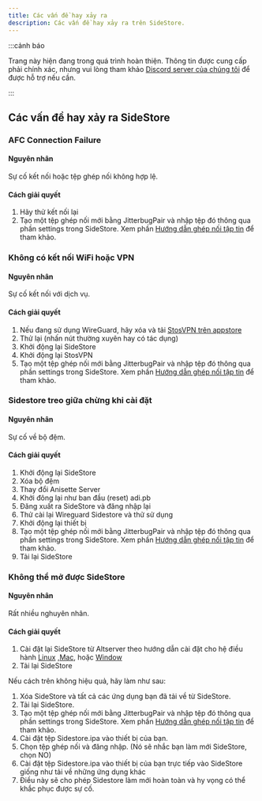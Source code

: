 ```yaml
---
title: Các vấn đề hay xảy ra
description: Các vấn đề hay xảy ra trên SideStore.
---
```


:::cảnh báo

Trang này hiện đang trong quá trình hoàn thiện. Thông tin được cung cấp phải chính xác, nhưng vui lòng tham khảo [Discord server của chúng tôi](https://discord.com/invite/sidestore) để được hỗ trợ nếu cần.

:::

## Các vấn đề hay xảy ra  SideStore

### AFC Connection Failure
#### Nguyên nhân
Sự cố kết nối hoặc tệp ghép nối không hợp lệ.
#### Cách giải quyết
1. Hãy thử kết nối lại
2. Tạo một tệp ghép nối mới bằng JitterbugPair và nhập tệp đó thông qua phần settings trong SideStore. Xem phần [Hướng dẫn ghép nối tập tin](/docs/installation/pairing-file) để tham khảo.

### Không có kết nối WiFi hoặc VPN
#### Nguyên nhân
Sự cố kết nối với dịch vụ.
#### Cách giải quyết
1. Nếu đang sử dụng WireGuard, hãy xóa và tải [StosVPN trên appstore](https://apps.apple.com/us/app/stosvpn/id6744003051)
2. Thử lại (nhấn nút thường xuyên hay có tác dụng)
3. Khởi động lại SideStore
4. Khởi động lại StosVPN
5. Tạo một tệp ghép nối mới bằng JitterbugPair và nhập tệp đó thông qua phần settings trong SideStore. Xem phần [Hướng dẫn ghép nối tập tin](/docs/installation/pairing-file) để tham khảo.

### Sidestore treo giữa chừng khi cài đặt
#### Nguyên nhân
Sự cố về bộ đệm.
#### Cách giải quyết
1. Khởi động lại SideStore
2. Xóa bộ đệm
3. Thay đổi Anisette Server
4. Khởi đông lại như ban đầu (reset) adi.pb
5. Đăng xuất ra SideStore và đăng nhập lại
6. Thử cài lại Wireguard Sidestore và thử sử dụng
7. Khởi động lại thiết bị
8. Tạo một tệp ghép nối mới bằng JitterbugPair và nhập tệp đó thông qua phần settings trong SideStore. Xem phần [Hướng dẫn ghép nối tập tin](/docs/installation/pairing-file) để tham khảo.
9. Tải lại SideStore

### Không thể mở được SideStore
#### Nguyên nhân
Rất nhiều nghuyên nhân.
#### Cách giải quyết
1. Cài đặt lại SideStore từ Altserver theo hướng dẫn cài đặt cho hệ điều hành [Linux](/docs/installation/linux) ,[Mac](/docs/installation/mac), hoặc [Window](/docs/installation/windows)
2. Tải lại SideStore

Nếu cách trên không hiệu quả, hãy làm như sau:

1. Xóa SideStore và tất cả các ứng dụng bạn đã tải về từ SideStore.
2. Tải lại SideStore.
3. Tạo một tệp ghép nối mới bằng JitterbugPair và nhập tệp đó thông qua phần settings trong SideStore. Xem phần [Hướng dẫn ghép nối tập tin](/docs/installation/pairing-file) để tham khảo.
4. Cài đặt tệp Sidestore.ipa vào thiết bị của bạn. 
5. Chọn tệp ghép nối và đăng nhập. (Nó sẽ nhắc bạn làm mới SideStore, chọn NO)
6. Cài đặt tệp Sidestore.ipa vào thiết bị của bạn trực tiếp vào SideStore giống như tải về những ứng dụng khác
7. Điều này sẽ cho phép Sidestore làm mới hoàn toàn và hy vọng có thể khắc phục được sự cố.
